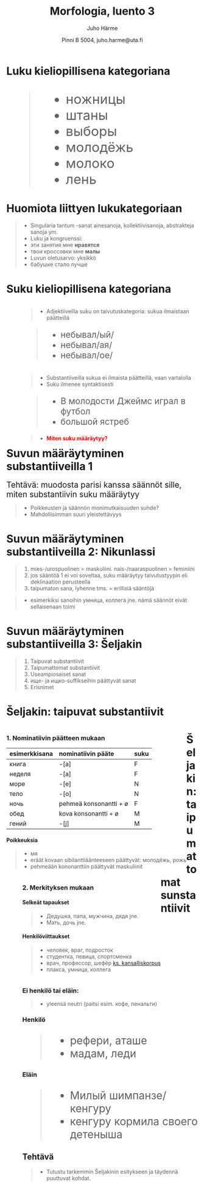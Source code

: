 % Morfologia, luento 3
% Juho Härme
% Pinni B 5004, juho.harme@uta.fi


# Luku kieliopillisena kategoriana

<article class="incremental nobul" style="font-size:250%;">
>- ножницы
>- штаны
>- выборы
>- молодёжь
>- молоко
>- лень
</article>

# Huomiota liittyen lukukategoriaan

>- Singularia tantum -sanat ainesanoja, kollektiivisanoja, abstrakteja sanoja ym.
>- Luku ja kongruenssi: 
    - эти занятия мне **нравятся**
    - твои кроссовки мне **малы**
>- Luvun oletusarvo: yksikkö
    - бабушке стало лучше

# Suku kieliopillisena kategoriana

<article  style="float:left;margin-left:3em;" class='nobul'>
>- Adjektiiveilla suku on taivutuskategoria: sukua ilmaistaan päätteillä

<article class="incremental nobul" style="font-size:160%;">
>- небывал/ый/
>- небывал/ая/
>- небывал/ое/
</article>

</article>

<article  class="incremental nobul" style="float:left;margin-left:3em;">
>- Substantiiveilla sukua ei ilmaista päätteillä, vaan vartalolla
>- Suku ilmenee syntaktisesti

<article class="incremental nobul" style="font-size:160%;">
>- В молодости Джеймс играл в футбол
>- большой ястреб
</article>

>- <span style="color:red;">**Miten suku määräytyy?**</span>
</article>

# Suvun määräytyminen substantiiveilla 1

<article class="incremental nobul" style="font-size:150%;">
Tehtävä: muodosta parisi kanssa säännöt sille, miten substantiivin suku määräytyy
</article>

>- Poikkeusten ja säännön monimutkaisuuden suhde?
>- Mahdollisimman suuri yleistettävyys

# Suvun määräytyminen substantiiveilla 2: Nikunlassi

>1. mies-/urospuolinen = maskuliini. nais-/naaraspuolinen = feminiini
>2. jos sääntöä 1 ei voi soveltaa, suku määräytyy taivutustyypin eli deklinaation perusteella
>3. taipumaton sana, lyhenne tms. = erillisiä sääntöjä

>- esimerkiksi sanoihin умница, коллега jne. nämä säännöt eivät sellaisenaan toimi


# Suvun määräytyminen substantiiveilla 3: Šeljakin 

>1. Taipuvat substantiivit
>2. Taipumattomat substantiivit
>3. Useampiosaiset sanat
>4. ище- ja ищко-suffikseihin päättyvät sanat
>5. Erisnimet

# Šeljakin: taipuvat substantiivit

<article style='float:left;' class="incremental">

### 1. Nominatiivin päätteen mukaan


<table style="visibility: visible;">
<thead>
<tr class="incremental header">
<th align="left">esimerkkisana</th>
<th align="left">nominatiivin pääte</th>
<th align="left">suku</th>
</tr>
</thead>
<tbody>
<tr class="incremental odd">
<td align="left">книга</td>
<td align="left">-[а]</td>
<td align="left">F</td>
</tr>
<tr class="incremental even">
<td align="left">неделя</td>
<td align="left">-[а]</td>
<td align="left">F</td>
</tr>
<tr class="incremental odd">
<td align="left">море</td>
<td align="left">-[е]</td>
<td align="left">N</td>
</tr>
<tr class="incremental even">
<td align="left">тело</td>
<td align="left">-[о]</td>
<td align="left">N</td>
</tr>
<tr class="incremental odd">
<td align="left">ночь</td>
<td align="left">pehmeä konsonantti + ø</td>
<td align="left">F</td>
</tr>
<tr class="incremental even">
<td align="left">обед</td>
<td align="left">kova konsonantti + ø</td>
<td align="left">M</td>
</tr>
<tr class="incremental odd">
<td align="left">гений</td>
<td align="left">-[j]</td>
<td align="left">M</td>
</tr>
</tbody>
</table>

#### Poikkeuksia

>- мя
>- eräät kovaan sibilanttiäänteeseen päättyvät: молодёжь, рожь
>- pehmeään kononanttiin päättyvät maskuliinit

</article>


<article style='float:left;margin-left:3em;' class="incremental">

### 2. Merkityksen mukaan

#### Selkeät tapaukset

>- Дедушка, папа, мужчина, дядя jne.
>- Мать, дочь jne.

#### Henkilöviittaukset

>- человек, враг, подросток
>- студентка, певица, спортсменка
>- врач, профессор, шефёр [ks. kansalliskorpus](http://search2.ruscorpora.ru/search.xml?env=alpha&mycorp=&mysent=&mysize=&mysentsize=&mydocsize=&spd=&text=lexgramm&mode=main&sort=gr_tagging&lang=ru&nodia=1&parent1=0&level1=0&lex1=&gramm1=S%2Cnom%2Cm&sem1=&sem-mod1=sem&sem-mod1=sem2&flags1=&m1=&parent2=0&level2=0&min2=1&max2=1&lex2=&gramm2=V%2Cindic%2Cpraet%2Cf&sem2=&sem-mod2=sem&sem-mod2=sem2&flags2=&m2=)
>- плакса, умница, коллега

</article>


# Šeljakin: taipumattomat sunstantiivit

<article style='float:left;margin-left:3em;' class="incremental">

### Ei henkilö tai eläin:

>- yleensä neutri (paitsi esim. кофе, пенальти)

### Henkilö

<article style='font-size:200%;' class="incremental nobul">
>- рефери, аташе
>- мадам, леди
</article>

### Eläin

<article style='font-size:200%;' class="incremental nobul">
>- Милый шимпанзе/кенгуру
>- кенгуру кормила своего детеныша
</article>

# Tehtävä

>- Tutustu tarkemmin Šeljakinin esitykseen ja täydennä puuttuvat kohdat.



<!--  pandoc -f markdown -s luento3.Rmd -t slideous -o luento3.html --self-contained --include-in-header=fontheader.html --smart -->

